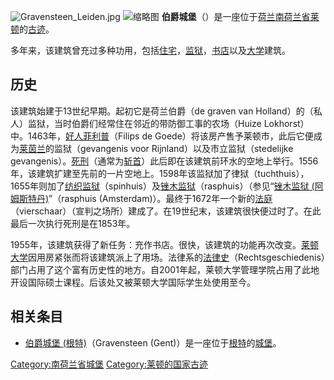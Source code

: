 {{unreferenced|time=2019-06-16T08:59:54+00:00}}
[[Image:Gravensteen_Leiden.jpg|thumb]]
[[File:ErfgoedLeiden_LEI001014728_Gravensteen.jpeg|缩略图]]
'''伯爵城堡'''（{{lang-nl|Gravensteen}}）是一座位于[[荷兰|荷兰]][[南荷兰省|南荷兰省]][[莱顿|莱顿]]的[[古迹|古迹]]。

多年来，该建筑曾充过多种功用，包括[[住宅|住宅]]，[[监狱|监狱]]，[[书店|书店]]以及[[大学|大学]]建筑。
==历史==
该建筑始建于13世纪早期。起初它是荷兰伯爵（de graven van Holland）的（私人）监狱，当时伯爵们经常住在邻近的带防御工事的农场（Huize Lokhorst）中。1463年，[[菲利普三世_(勃艮第)|好人菲利普]]（Filips de Goede）将该房产售予莱顿市，此后它便成为[[莱茵兰|莱茵兰]]的监狱（gevangenis voor Rijnland）以及市立监狱（stedelijke gevangenis）。[[死刑|死刑]]（通常为[[斩首|斩首]]）此后即在该建筑前环水的空地上举行。1556年，该建筑扩建至先前的一片空地上。1598年该监狱加了律狱（tuchthuis），1655年则加了[[纺织监狱|纺织监狱]]（spinhuis）及[[锉木监狱|锉木监狱]]（rasphuis）（参见“[[锉木监狱_(阿姆斯特丹)|锉木监狱 (阿姆斯特丹)]]”（rasphuis (Amsterdam)）。最终于1672年一个新的[[法庭|法庭]]（vierschaar）（宣判之场所）建成了。在19世纪末，该建筑很快便过时了。在此最后一次执行死刑是在1853年。

1955年，该建筑获得了新任务：充作书店。很快，该建筑的功能再次改变。[[莱顿大学|莱顿大学]]因用房紧张而将该建筑派上了用场。法律系的[[法律史|法律史]]（Rechtsgeschiedenis）部门占用了这个富有历史性的地方。自2001年起，莱顿大学管理学院占用了此地开设国际硕士课程。后该处又被莱顿大学国际学生处使用至今。

==相关条目==
* [[伯爵城堡_(根特)|伯爵城堡 (根特)]]（Gravensteen (Gent)）是一座位于[[根特|根特]]的[[城堡|城堡]]。
{{commonscat|Gravensteen (Leiden)}}

{{Coord|52|09|29|N|4|29|13|E|type:landmark_region:NL|display=title}}

[[Category:南荷兰省城堡|Category:南荷兰省城堡]]
[[Category:莱顿的国家古迹|Category:莱顿的国家古迹]]